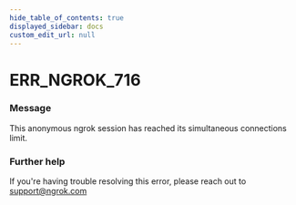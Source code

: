 ```yaml
---
hide_table_of_contents: true
displayed_sidebar: docs
custom_edit_url: null
---
```



# ERR_NGROK_716

### Message
This anonymous ngrok session has reached its simultaneous connections limit.

### Further help
If you're having trouble resolving this error, please reach out to [support@ngrok.com](mailto:support@ngrok.com?subject=Help%20with%20ERR_NGROK_716)


<ErrorDetails error='err_ngrok_716' />
